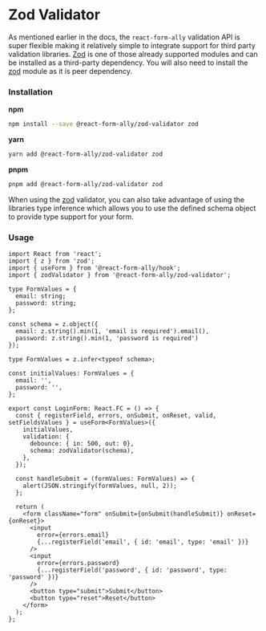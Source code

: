 # Zod Validator

As mentioned earlier in the docs, the `react-form-ally` validation API is super flexible making it relatively simple to integrate
support for third party validation libraries. [Zod](https://zod.dev) is one of those already supported modules and can be installed as
a third-party dependency. You will also need to install the [zod](https://zod.dev) module as it is peer dependency.

### Installation
**npm**
```bash copy
npm install --save @react-form-ally/zod-validator zod
```
**yarn**
```bash copy
yarn add @react-form-ally/zod-validator zod
```
**pnpm**
```bash copy
pnpm add @react-form-ally/zod-validator zod
```

When using the [zod](https://zod.dev) validator, you can also take advantage of using the libraries type inference which allows you to
use the defined schema object to provide type support for your form.

### Usage
```tsx copy
import React from 'react';
import { z } from 'zod';
import { useForm } from '@react-form-ally/hook';
import { zodValidator } from '@react-form-ally/zod-validator';

type FormValues = {
  email: string;
  password: string;
};

const schema = z.object({
  email: z.string().min(1, 'email is required').email(),
  password: z.string().min(1, 'password is required')
});

type FormValues = z.infer<typeof schema>;

const initialValues: FormValues = {
  email: '',
  password: '',
};

export const LoginForm: React.FC = () => {
  const { registerField, errors, onSubmit, onReset, valid, setFieldsValues } = useForm<FormValues>({
    initialValues,
    validation: {
      debounce: { in: 500, out: 0},
      schema: zodValidator(schema),
    },
  });

  const handleSubmit = (formValues: FormValues) => {
    alert(JSON.stringify(formValues, null, 2));
  };

  return (
    <form className="form" onSubmit={onSubmit(handleSubmit)} onReset={onReset}>
      <input
        error={errors.email}
        {...registerField('email', { id: 'email', type: 'email' })}
      />
      <input
        error={errors.password}
        {...registerField('password', { id: 'password', type: 'password' })}
      />
      <button type="submit">Submit</button>
      <button type="reset">Reset</button>
    </form>
  );
};
```
